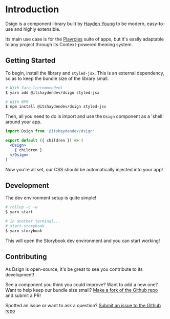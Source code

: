 # Introduction

Dsign is a component library built by [Hayden Young](https://github.com/itshaydendev) to be modern, easy-to-use and highly extensible.

Its main use case is for the [Playroles](https://playroles.app) suite of apps, but it's easily adaptable to any project through its Context-powered theming system.

## Getting Started

To begin, install the library and `styled-jsx`. This is an external dependency, so as to keep the bundle size of the library small.

```bash
# With Yarn (recommended)
$ yarn add @itshaydendev/dsign styled-jsx

# With NPM
$ npm install @itshaydendev/dsign styled-jsx
```

Then, all you need to do is import and use the `Dsign` component as a 'shell' around your app.

```jsx
import Dsign from '@itshaydendev/dsign'

export default ({ children }) => (
  <Dsign>
    { children }
  </Dsign>
)
```

Now you're all set, our CSS should be automatically injected into your app!

## Development

The dev environment setup is quite simple!

```bash
# rollup -c -w
$ yarn start

# in another terminal...
# start-storybook
$ yarn storybook
```

This will open the Storybook dev environment and you can start working!

## Contributing

As Dsign is open-source, it's be great to see you contribute to its development!

See a component you think you could improve? Want to add a new one? Want to help keep our bundle size small? [Make a fork of the Github repo](https://github.com/itshaydendev/dsign/fork) and submit a PR!

Spotted an issue or want to ask a question? [Submit an issue to the Github repo](https://github.com/itshaydendev/dsign/issues/new)